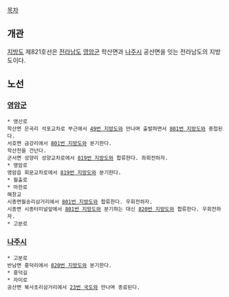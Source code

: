 [[목차]]
== 개관 ==
[[지방도]] 제821호선은 [[전라남도]] [[영암군]] 학산면과 [[나주시]] 공산면을 잇는 전라남도의 지방도이다.

== 노선 ==
=== [[영암군]] ===
 * 영산로
 학산면 은곡리 석포교차로 부근에서 [[49번 지방도]]와 만나며 출발하면서 [[801번 지방도]]와 중첩된다.
 서호면 금강리에서 [[801번 지방도]]와 분기한다.
 학산천을 건넌다.
 군서면 성양리 성양교차로에서 [[819번 지방도]]와 합류한다. 좌회전하자.
 * 영암로
 영암읍 회문교차로에서 [[819번 지방도]]와 분기한다.
 * 월출로
 * 마한로
 해창교
 시종면월송리삼거리에서 [[801번 지방도]]와 합류한다. 우회전하자.
 시종면 시종터미널앞에서 [[801번 지방도]]와 분기하는 대신 [[820번 지방도]]와 합류한다. 우회전하자.
 * 고분로
=== [[나주시]] ===
 * 고분로
 반남면 흥덕리에서 [[820번 지방도]]와 분기한다.
 * 흥덕길
 * 자미로
 공산면 복사초리삼거리에서 [[23번 국도]]와 만나며 종료된다.
